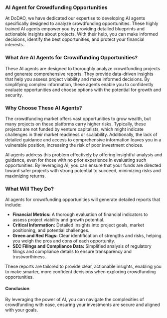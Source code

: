 ### **AI Agent for Crowdfunding Opportunities**

At DoDAO, we have dedicated our expertise to developing AI agents specifically designed to analyze crowdfunding opportunities. These highly trained AI agents empower you by providing detailed blueprints and actionable insights about projects. With their help, you can make informed decisions, identify the best opportunities, and protect your financial interests..

### **What Are AI Agents for Crowdfunding Opportunities?**

These AI agents are designed to thoroughly analyze crowdfunding projects and generate comprehensive reports. They provide data-driven insights that help you assess project viability and make informed decisions. By simplifying complex information, these agents enable you to confidently evaluate opportunities and choose options with the potential for growth and security.

### **Why Choose These AI Agents?**

The crowdfunding market offers vast opportunities to grow wealth, but many projects on these platforms carry higher risks. Typically, these projects are not funded by venture capitalists, which might indicate challenges in their market readiness or scalability. Additionally, the lack of detailed guidance and access to comprehensive information leaves you in a vulnerable position, increasing the risk of poor investment choices.

AI agents address this problem effectively by offering insightful analysis and guidance, even for those with no prior experience in evaluating such opportunities. By leveraging AI, you can ensure that your funds are directed toward safer projects with strong potential to succeed, minimizing risks and maximizing returns.

### **What Will They Do?**

AI agents for crowdfunding opportunities will generate detailed reports that include:

- **Financial Metrics:** A thorough evaluation of financial indicators to assess project viability and growth potential.
- **Critical Information:** Detailed insights into project goals, market positioning, and potential challenges.
- **Green and Red Flags:** Clear identification of strengths and risks, helping you weigh the pros and cons of each opportunity.
- **SEC Filings and Compliance Data:** Simplified analysis of regulatory filings and compliance details to ensure transparency and trustworthiness.

These reports are tailored to provide clear, actionable insights, enabling you to make smarter, more confident decisions when exploring crowdfunding opportunities.

#### **Conclusion**

By leveraging the power of AI, you can navigate the complexities of crowdfunding with ease, ensuring your investments are secure and aligned with your goals.
